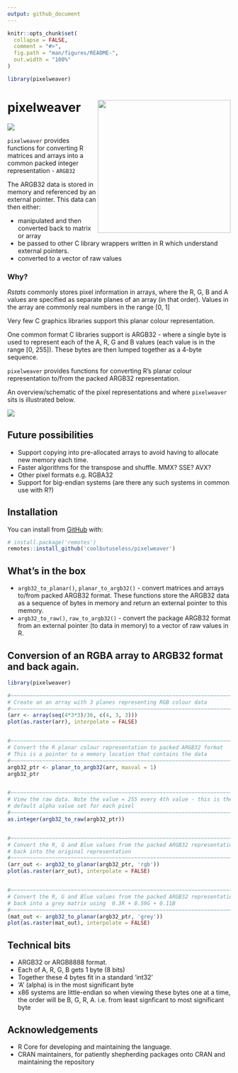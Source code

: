 ```yaml
---
output: github_document
---
```


<!-- README.md is generated from README.Rmd. Please edit that file -->

```r
knitr::opts_chunk$set(
  collapse = FALSE,
  comment = "#>",
  fig.path = "man/figures/README-",
  out.width = "100%"
)

library(pixelweaver)
```

# pixelweaver  <img src="man/figures/logo-hex.png" align="right" width="300" />

<!-- badges: start -->
![](https://img.shields.io/badge/cool-useless-green.svg)
<!-- badges: end -->

`pixelweaver` provides functions for converting R matrices and arrays into a
common packed integer representation - `ARGB32`

The ARGB32 data is stored in memory and referenced by an external pointer.  This
data can then either:

* manipulated and then converted back to matrix or array 
* be passed to other C library wrappers written in R which understand external pointers.
* converted to a vector of raw values 


### Why?

*Rstats* commonly stores pixel information in arrays, where the R, G, B and A values
are specified as separate planes of an array (in that order).  Values in the 
array are commonly real numbers in the range [0, 1]

Very few C graphics libraries support this planar colour representation. 

One common format C libraries support is ARGB32 - where a single byte is 
used to represent each of the A, R, G and B values (each value is in the range
[0, 255]).  These
bytes are then lumped together as a 4-byte sequence.

`pixelweaver` provides functions for converting R's planar colour representation to/from
the packed ARGB32 representation.

An overview/schematic of the pixel representations and where `pixelweaver` sits is 
illustrated below.


![](man/figures/array-representation.png)

## Future possibilities

* Support copying into pre-allocated arrays to avoid having to allocate new
  memory each time.
* Faster algorithms for the transpose and shuffle.  MMX? SSE? AVX?
* Other pixel formats e.g. RGBA32
* Support for big-endian systems (are there any such systems in common use with R?)


## Installation

You can install from [GitHub](https://github.com/coolbutuseless/pixelweaver) with:

``` r
# install.package('remotes')
remotes::install_github('coolbutuseless/pixelweaver')
```

## What's in the box

* `argb32_to_planar()`, `planar_to_argb32()` - convert matrices and arrays to/from
  packed ARGB32 format.  These functions store the ARGB32 data as a sequence of
  bytes in memory and return an external pointer to this memory.
* `argb32_to_raw()`, `raw_to_argb32()` - convert the package ARGB32 format from 
  an external pointer (to data in memory) to a vector of raw values in R.


## Conversion of an RGBA array to ARGB32 format and back again.

```r
library(pixelweaver)

#~~~~~~~~~~~~~~~~~~~~~~~~~~~~~~~~~~~~~~~~~~~~~~~~~~~~~~~~~~~~~~~~~~~~~~~~~~~~~
# Create an an array with 3 planes representing RGB colour data
#~~~~~~~~~~~~~~~~~~~~~~~~~~~~~~~~~~~~~~~~~~~~~~~~~~~~~~~~~~~~~~~~~~~~~~~~~~~~~
(arr <- array(seq(4*3*3)/36, c(4, 3, 3)))
plot(as.raster(arr), interpolate = FALSE)


#~~~~~~~~~~~~~~~~~~~~~~~~~~~~~~~~~~~~~~~~~~~~~~~~~~~~~~~~~~~~~~~~~~~~~~~~~~~~~
# Convert the R planar colour representation to packed ARGB32 format 
# This is a pointer to a memory location that contains the data
#~~~~~~~~~~~~~~~~~~~~~~~~~~~~~~~~~~~~~~~~~~~~~~~~~~~~~~~~~~~~~~~~~~~~~~~~~~~~~
argb32_ptr <- planar_to_argb32(arr, maxval = 1)
argb32_ptr


#~~~~~~~~~~~~~~~~~~~~~~~~~~~~~~~~~~~~~~~~~~~~~~~~~~~~~~~~~~~~~~~~~~~~~~~~~~~~~
# View the raw data. Note the value = 255 every 4th value - this is the 
# default alpha value set for each pixel
#~~~~~~~~~~~~~~~~~~~~~~~~~~~~~~~~~~~~~~~~~~~~~~~~~~~~~~~~~~~~~~~~~~~~~~~~~~~~~
as.integer(argb32_to_raw(argb32_ptr))


#~~~~~~~~~~~~~~~~~~~~~~~~~~~~~~~~~~~~~~~~~~~~~~~~~~~~~~~~~~~~~~~~~~~~~~~~~~~~~
# Convert the R, G and Blue values from the packed ARGB32 representation 
# back into the original representation
#~~~~~~~~~~~~~~~~~~~~~~~~~~~~~~~~~~~~~~~~~~~~~~~~~~~~~~~~~~~~~~~~~~~~~~~~~~~~~
(arr_out <- argb32_to_planar(argb32_ptr, 'rgb'))
plot(as.raster(arr_out), interpolate = FALSE)


#~~~~~~~~~~~~~~~~~~~~~~~~~~~~~~~~~~~~~~~~~~~~~~~~~~~~~~~~~~~~~~~~~~~~~~~~~~~~~
# Convert the R, G and Blue values from the packed ARGB32 representation 
# back into a grey matrix using  0.3R + 0.59G + 0.11B
#~~~~~~~~~~~~~~~~~~~~~~~~~~~~~~~~~~~~~~~~~~~~~~~~~~~~~~~~~~~~~~~~~~~~~~~~~~~~~
(mat_out <- argb32_to_planar(argb32_ptr, 'grey'))
plot(as.raster(mat_out), interpolate = FALSE)
```




## Technical bits

* ARGB32 or ARGB8888 format.
* Each of A, R, G, B gets 1 byte (8 bits)
* Together these 4 bytes fit in a standard 'int32'
* 'A' (alpha) is in the most significant byte
* x86 systems are little-endian so when viewing these bytes one at a time, the
  order will be B, G, R, A.  i.e. from least signficant to most significant byte


## Acknowledgements

* R Core for developing and maintaining the language.
* CRAN maintainers, for patiently shepherding packages onto CRAN and maintaining
  the repository

